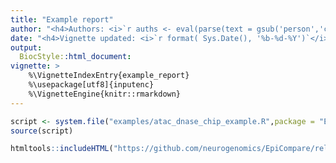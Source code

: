 ```yaml
---
title: "Example report"
author: "<h4>Authors: <i>`r auths <- eval(parse(text = gsub('person','c',read.dcf('../DESCRIPTION', fields = 'Authors@R'))));paste(auths[names(auths)=='given'],auths[names(auths)=='family'], collapse = ', ')`</i></h4>" 
date: "<h4>Vignette updated: <i>`r format( Sys.Date(), '%b-%d-%Y')`</i></h4>"
output:
  BiocStyle::html_document:
vignette: >
    %\VignetteIndexEntry{example_report} 
    %\usepackage[utf8]{inputenc}
    %\VignetteEngine{knitr::rmarkdown} 
---
```

 
 
```R
script <- system.file("examples/atac_dnase_chip_example.R",package = "EpiCompare")
source(script)
```

```r
htmltools::includeHTML("https://github.com/neurogenomics/EpiCompare/releases/download/1.3.3/atac_dnase_chip_example.html")
```

